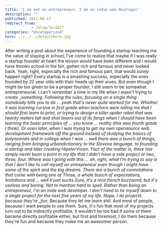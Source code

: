 ```yaml
---
title: 'I am not an entrepreneur, I am an indie web developer'
description: ""
published: 2011-06-17
redirect_from: 
            - /blog/?p=1827
categories: "Uncategorized"
hero: ../../../defaultHero.jpg
---
```

After writing a post about the experience of founding a startup teaching me the value of staying in school, I&#x27;ve come to realize that maybe if I was really a startup founder at heart the lesson would have been different and I would have thrown school in the bin, gotten rich and famous and never looked back. Yeah, right, especially the rich and famous part, that would _surely_ happen right? Every startup is a smashing success, especially the ones founded by 22 year olds with their heads up their arses. But even though I might be too green to be a proper founder, I still seem to be somewhat entrepreneurial. I can&#x27;t remember a time in my life when I wasn&#x27;t trying to _create \_something. Following the rules, focusing on a single thing somebody tells you to do ... yeah that&#x27;s never quite worked for me. Whether it was learning cursive in first grade when teachers were telling me that I should first learn to print, or trying to design a killer spider robot that was twenty meters tall and shot lasers out of its fangs when I should have been learning the basic principles of ... you know ... reality (this was fourth grade I think). Or even later, when I was trying to get my own opensource web development framework off the ground instead of studying the basics of polynomials and in college when I was ... well there was a bunch of things, ranging from bringing urbandictionary to the Slovene language, to founding a startup and later creating HipsterVision. Fact of the matter is, there has simply never been a point in my life that I didn&#x27;t have a side project or two, three, four. Where was I going with this ... oh, right, what I&#x27;m trying to say is that I don&#x27;t like to call myself an entrepreneur even though I might have some of the spirit and the big dreams. There are a bunch of connotations that come with being one of Those, a whole bunch of expectations, limitations and ... well it just sucks.Sure, it&#x27;s a nice french buzzword, but it&#x27;s useless and boring. Not to mention hard to spell. Rather than being an entrepreneur, I&#x27;m an indie web developer. I don&#x27;t need to tie myself down to a single project for the next five years of my life. Nope, I do projects because they&#x27;re \_fun_. Because they let me _learn shit_. And most of people, because I want people to use them. Sure, it&#x27;s fun that most of my projects turn out to be indirectly profitable, it wouldn&#x27;t be too bad if some of them became directly profitable either, but first and foremost, I do them because they&#x27;re fun and because they make me an awesomer person.
